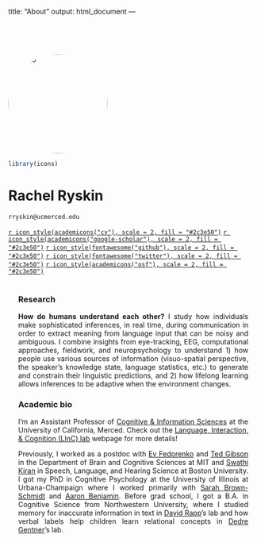 title: "About"
output: html_document
---

<style type="text/css">
.title {
  display: none;
}
img {
  border-radius: 200px 200px 200px 200px;
}

</style>

<div class="row" style="padding-top: 50px; padding-right: 20px">

<img src="images/Ryskin_Rachel_200910-1-cropped-square.jpeg" alt="photo" width="200" height="200" style="float:center">



```r
library(icons)
```

# Rachel Ryskin

`rryskin@ucmerced.edu`

[`r icon_style(academicons("cv"), scale = 2, fill = "#2c3e50")`](pdfs/CV_RARyskin.pdf)
[`r icon_style(academicons("google-scholar"), scale = 2, fill = "#2c3e50")`](https://scholar.google.com/citations?user=Mir7CnMAAAAJ&hl=en) 
[`r icon_style(fontawesome("github"), scale = 2, fill = "#2c3e50")`](https://github.com/raryskin)
[`r icon_style(fontawesome("twitter"), scale = 2, fill = "#2c3e50")`](https://twitter.com/raryskin) 
[`r icon_style(academicons("osf"), scale = 2, fill = "#2c3e50")`](https://osf.io/skpx5/)
<a rel="me" href="https://mstdn.social/@raryskin"></a>
</div>

<div class="row" style="text-align: justify; text-justify: inter-word;  padding-top: 2px;padding-right: 20px;padding-left: 20px">
### Research

__How do humans understand each other?__ I study how individuals make sophisticated inferences, in real time, during communication in order to extract meaning from language input that can be noisy and ambiguous. I combine insights from eye-tracking, EEG, computational approaches, fieldwork, and neuropsychology to understand 1) how people use various sources of information (visuo-spatial perspective, the speaker's knowledge state, language statistics, etc.) to generate and constrain their linguistic predictions, and 2) how lifelong learning allows inferences to be adaptive when the environment changes. 


### Academic bio

I'm an Assistant Professor of [Cognitive & Information Sciences](https://cogsci.ucmerced.edu) at the University of California, Merced. Check out the [Language, Interaction, & Cognition (LInC) lab](https://linclab0.github.io) webpage for more details!

Previously, I worked as a postdoc with [Ev Fedorenko](http://evlab.mit.edu/) and [Ted Gibson](http://tedlab.mit.edu/) in the Department of Brain and Cognitive Sciences at MIT and [Swathi Kiran](http://www.bu.edu/aphasiaresearch/) in Speech, Language, and Hearing Science at Boston University. I got my PhD in Cognitive Psychology at the University of Illinois at Urbana-Champaign where I worked primarily with [Sarah Brown-Schmidt](http://sarahbrownschmidt.com/professional/) and [Aaron Benjamin](http://www.psych.illinois.edu/~asbenjam/). Before grad school, I got a B.A. in Cognitive Science from Northwestern University, where I studied memory for inaccurate information in text in [David Rapp](https://rapplab.sesp.northwestern.edu/index.html)'s lab and how verbal labels help children learn relational concepts in [Dedre Gentner](http://groups.psych.northwestern.edu/poct/)'s lab. 


</div>